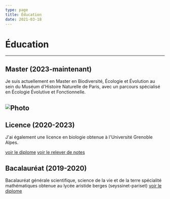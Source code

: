 ```yaml
---
type: page
title: Éducation
date: 2021-03-18
---
```


# Éducation
---
## Master (2023-maintenant)
Je suis actuellement en Master en Biodiversité, Écologie et Évolution au sein du Muséum d'Histoire Naturelle de Paris, avec un parcours spécialisé en Écologie Évolutive et Fonctionnelle.


<Image
  src="/images/amphitheatre2-800.webp"
  alt="Photo"
  width={1125}
  height={750}
  priority
  className="next-image"
/>
---
## Licence (2020-2023)
J'ai également une licence en biologie obtenue à l'Université Grenoble Alpes.

<a href="/images/78967265-2c60-4a17-aea2-b566505ce719.pdf" target="_blank" title="Cliquez pour prévisualiser le diplôme au format PDF">voir le diplome</a>
<a href="/images/78071a81-892e-4034-a225-ae91b08eca15.pdf" target="_blank">voir le relever de notes</a>


<ImageLicence
  src="/images/UGA.jpeg"
  alt="Licence"
  width={800}
  height={600}
  priority
  className="next-image"
/>

## Bacalauréat (2019-2020)
Bacalauréat générale scientifique, science de la vie et de la terre spécialité mathématiques obtenue au lycée aristide berges (seyssinet-pariset)
<a href="/images/BAC releve de note.jpg" target="_blank" title="Cliquez pour prévisualiser le diplôme au format PDF">voir le diplome</a>


<ImageBac
  src="/images/berges.jpg"
  alt="Bac"
  width={800}
  height={600}
  priority
  className="next-image"
  />